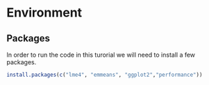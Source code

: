 # Environment {.unnumbered}

## Packages

In order to run the code in this turorial we will need to install a few packages.

```r
install.packages(c("lme4", "emmeans", "ggplot2","performance"))
```

